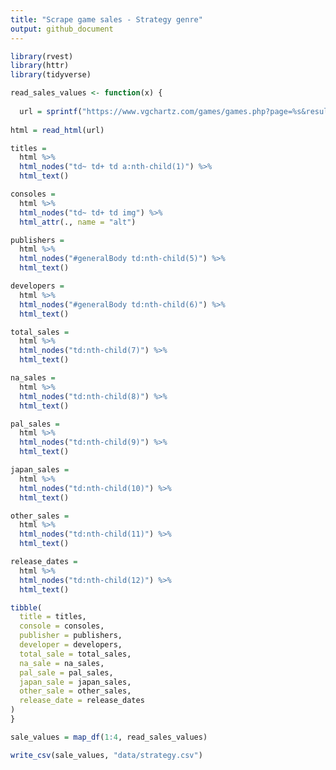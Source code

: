```yaml
---
title: "Scrape game sales - Strategy genre"
output: github_document
---
```


```r
library(rvest)
library(httr)
library(tidyverse)
```


```r

read_sales_values <- function(x) {
  
  url = sprintf("https://www.vgchartz.com/games/games.php?page=%s&results=200&genre=Strategy&order=TotalSales&ownership=Both&direction=DESC&showtotalsales=1&shownasales=1&showpalsales=1&showjapansales=1&showothersales=1&showpublisher=1&showdeveloper=1&showreleasedate=1&showlastupdate=0&showvgchartzscore=0&showcriticscore=0&showuserscore=0&showshipped=0", x)
  
html = read_html(url)

titles = 
  html %>% 
  html_nodes("td~ td+ td a:nth-child(1)") %>% 
  html_text()

consoles = 
  html %>% 
  html_nodes("td~ td+ td img") %>% 
  html_attr(., name = "alt") 

publishers =
  html %>% 
  html_nodes("#generalBody td:nth-child(5)") %>% 
  html_text()

developers = 
  html %>% 
  html_nodes("#generalBody td:nth-child(6)") %>% 
  html_text()

total_sales = 
  html %>% 
  html_nodes("td:nth-child(7)") %>% 
  html_text()

na_sales = 
  html %>% 
  html_nodes("td:nth-child(8)") %>% 
  html_text()

pal_sales = 
  html %>% 
  html_nodes("td:nth-child(9)") %>% 
  html_text()

japan_sales =
  html %>% 
  html_nodes("td:nth-child(10)") %>% 
  html_text()

other_sales =
  html %>% 
  html_nodes("td:nth-child(11)") %>% 
  html_text()

release_dates =
  html %>% 
  html_nodes("td:nth-child(12)") %>% 
  html_text()

tibble(
  title = titles,
  console = consoles,
  publisher = publishers,
  developer = developers,
  total_sale = total_sales,
  na_sale = na_sales,
  pal_sale = pal_sales,
  japan_sale = japan_sales,
  other_sale = other_sales,
  release_date = release_dates
)
}
```


```r

sale_values = map_df(1:4, read_sales_values)

```

```r
write_csv(sale_values, "data/strategy.csv")
```
